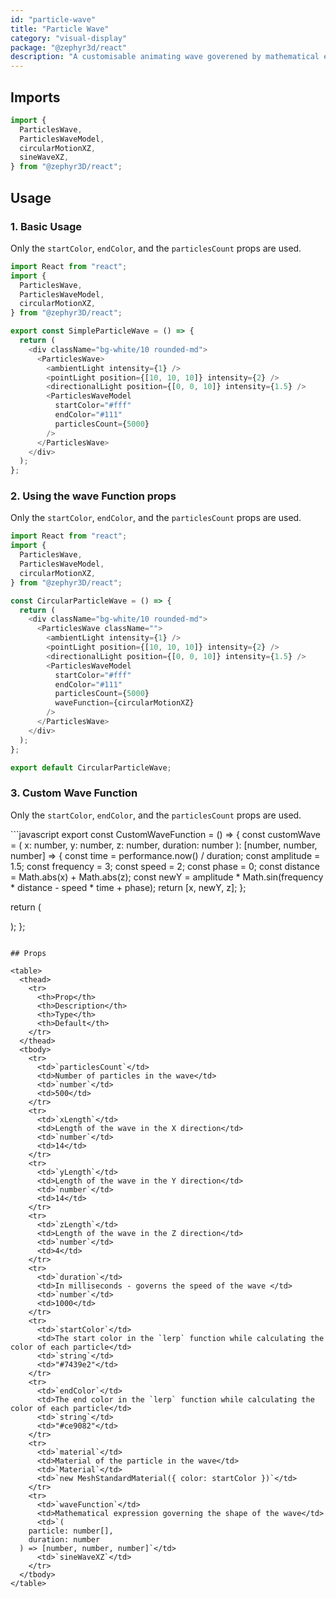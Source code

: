 ```yaml
---
id: "particle-wave"
title: "Particle Wave"
category: "visual-display"
package: "@zephyr3d/react"
description: "A customisable animating wave goverened by mathematical expressions and some creativity!"
---
```


## Imports

```javascript
import {
  ParticlesWave,
  ParticlesWaveModel,
  circularMotionXZ,
  sineWaveXZ,
} from "@zephyr3D/react";
```

## Usage

### 1. Basic Usage

Only the `startColor`, `endColor`, and the `particlesCount` props are used.

<SimpleParticleWave />

```javascript
import React from "react";
import {
  ParticlesWave,
  ParticlesWaveModel,
  circularMotionXZ,
} from "@zephyr3D/react";

export const SimpleParticleWave = () => {
  return (
    <div className="bg-white/10 rounded-md">
      <ParticlesWave>
        <ambientLight intensity={1} />
        <pointLight position={[10, 10, 10]} intensity={2} />
        <directionalLight position={[0, 0, 10]} intensity={1.5} />
        <ParticlesWaveModel
          startColor="#fff"
          endColor="#111"
          particlesCount={5000}
        />
      </ParticlesWave>
    </div>
  );
};
```

### 2. Using the wave Function props

Only the `startColor`, `endColor`, and the `particlesCount` props are used.

<CircularParticleWave />

```javascript
import React from "react";
import {
  ParticlesWave,
  ParticlesWaveModel,
  circularMotionXZ,
} from "@zephyr3D/react";

const CircularParticleWave = () => {
  return (
    <div className="bg-white/10 rounded-md">
      <ParticlesWave className="">
        <ambientLight intensity={1} />
        <pointLight position={[10, 10, 10]} intensity={2} />
        <directionalLight position={[0, 0, 10]} intensity={1.5} />
        <ParticlesWaveModel
          startColor="#fff"
          endColor="#111"
          particlesCount={5000}
          waveFunction={circularMotionXZ}
        />
      </ParticlesWave>
    </div>
  );
};

export default CircularParticleWave;
```

### 3. Custom Wave Function

Only the `startColor`, `endColor`, and the `particlesCount` props are used.

<CustomWaveFunction/>
```javascript
export const CustomWaveFunction = () => {
  const customWave = (
    x: number,
    y: number,
    z: number,
    duration: number
  ): [number, number, number] => {
    const time = performance.now() / duration;
    const amplitude = 1.5;
    const frequency = 3;
    const speed = 2;
    const phase = 0;
    const distance = Math.abs(x) + Math.abs(z);
    const newY = amplitude * Math.sin(frequency * distance - speed * time + phase);
    return [x, newY, z];
};

return (

<div className="bg-white/10 rounded-md">
  <ParticlesWave className="">
    <ambientLight intensity={1} />
    <pointLight position={[10, 10, 10]} intensity={2} />
    <directionalLight position={[0, 0, 10]} intensity={1.5} />
    <ParticlesWaveModel
      startColor="#fff"
      endColor="#111"
      particlesCount={10000}
      waveFunction={customWave}
    />
  </ParticlesWave>
</div>
); };

```

## Props

<table>
  <thead>
    <tr>
      <th>Prop</th>
      <th>Description</th>
      <th>Type</th>
      <th>Default</th>
    </tr>
  </thead>
  <tbody>
    <tr>
      <td>`particlesCount`</td>
      <td>Number of particles in the wave</td>
      <td>`number`</td>
      <td>500</td>
    </tr>
    <tr>
      <td>`xLength`</td>
      <td>Length of the wave in the X direction</td>
      <td>`number`</td>
      <td>14</td>
    </tr>
    <tr>
      <td>`yLength`</td>
      <td>Length of the wave in the Y direction</td>
      <td>`number`</td>
      <td>14</td>
    </tr>
    <tr>
      <td>`zLength`</td>
      <td>Length of the wave in the Z direction</td>
      <td>`number`</td>
      <td>4</td>
    </tr>
    <tr>
      <td>`duration`</td>
      <td>In milliseconds - governs the speed of the wave </td>
      <td>`number`</td>
      <td>1000</td>
    </tr>
    <tr>
      <td>`startColor`</td>
      <td>The start color in the `lerp` function while calculating the color of each particle</td>
      <td>`string`</td>
      <td>"#7439e2"</td>
    </tr>
    <tr>
      <td>`endColor`</td>
      <td>The end color in the `lerp` function while calculating the color of each particle</td>
      <td>`string`</td>
      <td>"#ce9082"</td>
    </tr>
    <tr>
      <td>`material`</td>
      <td>Material of the particle in the wave</td>
      <td>`Material`</td>
      <td>`new MeshStandardMaterial({ color: startColor })`</td>
    </tr>
    <tr>
      <td>`waveFunction`</td>
      <td>Mathematical expression governing the shape of the wave</td>
      <td>`(
    particle: number[],
    duration: number
  ) => [number, number, number]`</td>
      <td>`sineWaveXZ`</td>
    </tr>
  </tbody>
</table>
```

